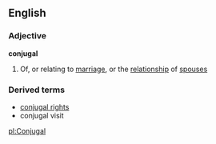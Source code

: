 ==English==
===Adjective===
'''conjugal'''
#Of, or relating to [[marriage]], or the [[relationship]] of [[spouses]]
===Derived terms===
*[[conjugal rights]]
*conjugal visit
[[pl:Conjugal]]